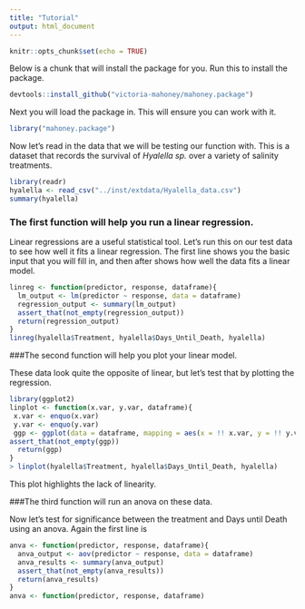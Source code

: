 ```yaml
---
title: "Tutorial"
output: html_document
---
```


```r
knitr::opts_chunk$set(echo = TRUE)
```

Below is a chunk that will install the package for you. Run this to install the package. 

```r
devtools::install_github("victoria-mahoney/mahoney.package") 
```

Next you will load the package in. This will ensure you can work with it. 

``` r
library("mahoney.package")
```

Now let's read in the data that we will be testing our function with. This is a dataset that records the survival of _Hyalella sp._ over a variety of salinity treatments. 

``` r

library(readr)
hyalella <- read_csv("../inst/extdata/Hyalella_data.csv")
summary(hyalella)

```

### The first function will help you run a linear regression. 

Linear regressions are a useful statistical tool. Let's run this on our test data to see how well it fits a linear regression. The first line shows you the basic input that you will fill in, and then after shows how well the data fits a linear model. 


``` r
linreg <- function(predictor, response, dataframe){
  lm_output <- lm(predictor ~ response, data = dataframe)
  regression_output <- summary(lm_output)
  assert_that(not_empty(regression_output))
  return(regression_output)
}
linreg(hyalella$Treatment, hyalella$Days_Until_Death, hyalella)

```

###The second function will help you plot your linear model. 


These data look quite the opposite of linear, but let's test that by plotting the regression. 
``` r
library(ggplot2)
linplot <- function(x.var, y.var, dataframe){
 x.var <- enquo(x.var)
 y.var <- enquo(y.var)
 ggp <- ggplot(data = dataframe, mapping = aes(x = !! x.var, y = !! y.var)) + geom_point(size = 1) + geom_smooth(method = "lm", color = "navy", size = 0.5, fill = "deeppink4") + labs(x= "Treatment", y = "Days Until Death", title = "Linear model of Hyalella sp. survival") + theme_classic()
assert_that(not_empty(ggp))    
  return(ggp)
}
> linplot(hyalella$Treatment, hyalella$Days_Until_Death, hyalella)

```

This plot highlights the lack of linearity. 

###The third function will run an anova on these data. 

Now let's test for significance between the treatment and Days until Death using an anova. Again the first line is 

``` r
anva <- function(predictor, response, dataframe){
  anva_output <- aov(predictor ~ response, data = dataframe)
  anva_results <- summary(anva_output)
  assert_that(not_empty(anva_results))
  return(anva_results)
}
anva <- function(predictor, response, dataframe)
```